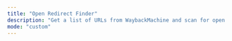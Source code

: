 ```yaml
---
title: "Open Redirect Finder"
description: "Get a list of URLs from WaybackMachine and scan for open redirects"
mode: "custom"
---
```



<WorkflowPage 
title="Open Redirect Finder"
category="Vulnerability Scanning"
description="Get a list of URLs from WaybackMachine and scan for open redirects"
createdOn="29 June, 2022"
author="trickest-mhmdiaa"
workflowUrl="https://editor.staging.trickest.io/preview?workflow_url=https://trickest-public-workflow.s3.eu-central-1.amazonaws.com/f3eefabc-9064-4b8e-ad33-f87d45350c27.json"
id="f3eefabc-9064-4b8e-ad33-f87d45350c27"
/>